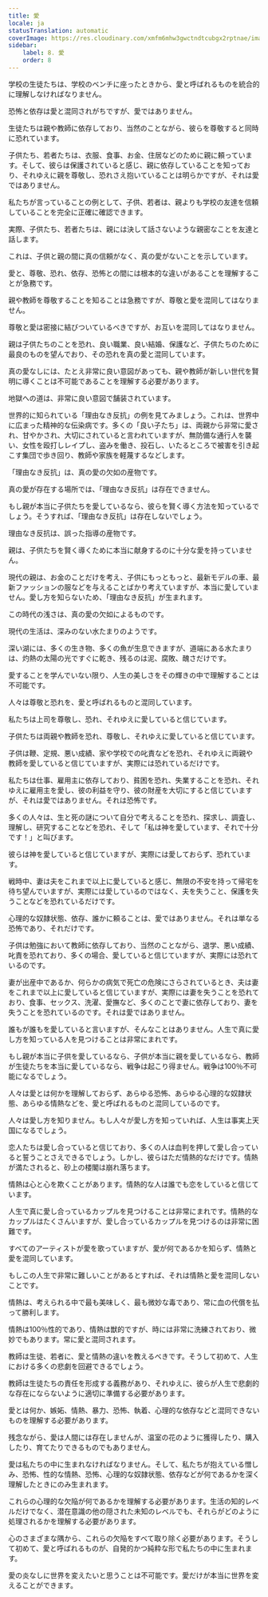 ```yaml
---
title: 愛
locale: ja
statusTranslation: automatic
coverImage: https://res.cloudinary.com/xmfm6mhw3gwctndtcubgx2rptnae/image/upload/v1740337243/small_cover_educacion_fundamental_a051170f1c.webp
sidebar:
    label: 8. 愛
    order: 8
---
```

学校の生徒たちは、学校のベンチに座ったときから、愛と呼ばれるものを統合的に理解しなければなりません。

恐怖と依存は愛と混同されがちですが、愛ではありません。

生徒たちは親や教師に依存しており、当然のことながら、彼らを尊敬すると同時に恐れています。

子供たち、若者たちは、衣服、食事、お金、住居などのために親に頼っています。そして、彼らは保護されていると感じ、親に依存していることを知っており、それゆえに親を尊敬し、恐れさえ抱いていることは明らかですが、それは愛ではありません。

私たちが言っていることの例として、子供、若者は、親よりも学校の友達を信頼していることを完全に正確に確認できます。

実際、子供たち、若者たちは、親には決して話さないような親密なことを友達と話します。

これは、子供と親の間に真の信頼がなく、真の愛がないことを示しています。

愛と、尊敬、恐れ、依存、恐怖との間には根本的な違いがあることを理解することが急務です。

親や教師を尊敬することを知ることは急務ですが、尊敬と愛を混同してはなりません。

尊敬と愛は密接に結びついているべきですが、お互いを混同してはなりません。

親は子供たちのことを恐れ、良い職業、良い結婚、保護など、子供たちのために最良のものを望んでおり、その恐れを真の愛と混同しています。

真の愛なしには、たとえ非常に良い意図があっても、親や教師が新しい世代を賢明に導くことは不可能であることを理解する必要があります。

地獄への道は、非常に良い意図で舗装されています。

世界的に知られている「理由なき反抗」の例を見てみましょう。これは、世界中に広まった精神的な伝染病です。多くの「良い子たち」は、両親から非常に愛され、甘やかされ、大切にされていると言われていますが、無防備な通行人を襲い、女性を殴打しレイプし、盗みを働き、投石し、いたるところで被害を引き起こす集団で歩き回り、教師や家族を軽蔑するなどします。

「理由なき反抗」は、真の愛の欠如の産物です。

真の愛が存在する場所では、「理由なき反抗」は存在できません。

もし親が本当に子供たちを愛しているなら、彼らを賢く導く方法を知っているでしょう。そうすれば、「理由なき反抗」は存在しないでしょう。

理由なき反抗は、誤った指導の産物です。

親は、子供たちを賢く導くために本当に献身するのに十分な愛を持っていません。

現代の親は、お金のことだけを考え、子供にもっともっと、最新モデルの車、最新ファッションの服などを与えることばかり考えていますが、本当に愛していません。愛し方を知らないため、「理由なき反抗」が生まれます。

この時代の浅さは、真の愛の欠如によるものです。

現代の生活は、深みのない水たまりのようです。

深い湖には、多くの生き物、多くの魚が生息できますが、道端にある水たまりは、灼熱の太陽の光ですぐに乾き、残るのは泥、腐敗、醜さだけです。

愛することを学んでいない限り、人生の美しさをその輝きの中で理解することは不可能です。

人々は尊敬と恐れを、愛と呼ばれるものと混同しています。

私たちは上司を尊敬し、恐れ、それゆえに愛していると信じています。

子供たちは両親や教師を恐れ、尊敬し、それゆえに愛していると信じています。

子供は鞭、定規、悪い成績、家や学校での叱責などを恐れ、それゆえに両親や教師を愛していると信じていますが、実際には恐れているだけです。

私たちは仕事、雇用主に依存しており、貧困を恐れ、失業することを恐れ、それゆえに雇用主を愛し、彼の利益を守り、彼の財産を大切にすると信じていますが、それは愛ではありません。それは恐怖です。

多くの人々は、生と死の謎について自分で考えることを恐れ、探求し、調査し、理解し、研究することなどを恐れ、そして「私は神を愛しています、それで十分です！」と叫びます。

彼らは神を愛していると信じていますが、実際には愛しておらず、恐れています。

戦時中、妻は夫をこれまで以上に愛していると感じ、無限の不安を持って帰宅を待ち望んでいますが、実際には愛しているのではなく、夫を失うこと、保護を失うことなどを恐れているだけです。

心理的な奴隷状態、依存、誰かに頼ることは、愛ではありません。それは単なる恐怖であり、それだけです。

子供は勉強において教師に依存しており、当然のことながら、退学、悪い成績、叱責を恐れており、多くの場合、愛していると信じていますが、実際には恐れているのです。

妻が出産中であるか、何らかの病気で死亡の危険にさらされているとき、夫は妻をこれまで以上に愛していると信じていますが、実際には妻を失うことを恐れており、食事、セックス、洗濯、愛撫など、多くのことで妻に依存しており、妻を失うことを恐れているのです。それは愛ではありません。

誰もが誰もを愛していると言いますが、そんなことはありません。人生で真に愛し方を知っている人を見つけることは非常にまれです。

もし親が本当に子供を愛しているなら、子供が本当に親を愛しているなら、教師が生徒たちを本当に愛しているなら、戦争は起こり得ません。戦争は100％不可能になるでしょう。

人々は愛とは何かを理解しておらず、あらゆる恐怖、あらゆる心理的な奴隷状態、あらゆる情熱などを、愛と呼ばれるものと混同しているのです。

人々は愛し方を知りません。もし人々が愛し方を知っていれば、人生は事実上天国になるでしょう。

恋人たちは愛し合っていると信じており、多くの人は血判を押して愛し合っていると誓うことさえできるでしょう。しかし、彼らはただ情熱的なだけです。情熱が満たされると、砂上の楼閣は崩れ落ちます。

情熱は心と心を欺くことがあります。情熱的な人は誰でも恋をしていると信じています。

人生で真に愛し合っているカップルを見つけることは非常にまれです。情熱的なカップルはたくさんいますが、愛し合っているカップルを見つけるのは非常に困難です。

すべてのアーティストが愛を歌っていますが、愛が何であるかを知らず、情熱と愛を混同しています。

もしこの人生で非常に難しいことがあるとすれば、それは情熱と愛を混同しないことです。

情熱は、考えられる中で最も美味しく、最も微妙な毒であり、常に血の代償を払って勝利します。

情熱は100％性的であり、情熱は獣的ですが、時には非常に洗練されており、微妙でもあります。常に愛と混同されます。

教師は生徒、若者に、愛と情熱の違いを教えるべきです。そうして初めて、人生における多くの悲劇を回避できるでしょう。

教師は生徒たちの責任を形成する義務があり、それゆえに、彼らが人生で悲劇的な存在にならないように適切に準備する必要があります。

愛とは何か、嫉妬、情熱、暴力、恐怖、執着、心理的な依存などと混同できないものを理解する必要があります。

残念ながら、愛は人間には存在しませんが、温室の花のように獲得したり、購入したり、育てたりできるものでもありません。

愛は私たちの中に生まれなければなりません。そして、私たちが抱えている憎しみ、恐怖、性的な情熱、恐怖、心理的な奴隷状態、依存などが何であるかを深く理解したときにのみ生まれます。

これらの心理的な欠陥が何であるかを理解する必要があります。生活の知的レベルだけでなく、潜在意識の他の隠された未知のレベルでも、それらがどのように処理されるかを理解する必要があります。

心のさまざまな隅から、これらの欠陥をすべて取り除く必要があります。そうして初めて、愛と呼ばれるものが、自発的かつ純粋な形で私たちの中に生まれます。

愛の炎なしに世界を変えたいと思うことは不可能です。愛だけが本当に世界を変えることができます。

